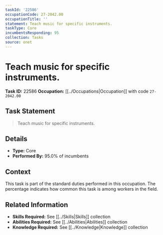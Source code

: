 ```yaml
---
taskId: '22586'
occupationCode: 27-2042.00
occupationTitle: ''
statement: Teach music for specific instruments.
taskType: Core
incumbentsResponding: 95
collection: Tasks
source: onet
---
```

# Teach music for specific instruments.

**Task ID:** 22586
**Occupation:** [[../Occupations|Occupation]] with code `27-2042.00`

## Task Statement

> Teach music for specific instruments.

## Details

- **Type:** Core
- **Performed By:** 95.0% of incumbents

## Context

This task is part of the standard duties performed in this occupation. The percentage indicates how common this task is among workers in the field.

## Related Information

- **Skills Required:** See [[../Skills|Skills]] collection
- **Abilities Required:** See [[../Abilities|Abilities]] collection
- **Knowledge Required:** See [[../Knowledge|Knowledge]] collection
